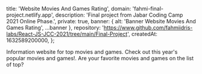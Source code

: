 
  title: 'Website Movies And Games Rating',
  domain: 'fahmi-final-project.netlify.app',
  description: 'Final project from Jabar Coding Camp 2021 Online Phase.',
  private: true,
  banner: { alt: 'Banner Website Movies And Games Rating', ...banner },
  repository: 'https://www.github.com/fahmiidris-labs/React-JS-JCC-2021/tree/main/Final-Project',
  createdAt: 1632589200000,
};

Information website for top movies and games. Check out this year's popular movies and games!. Are your favorite movies and games on the list of top?
